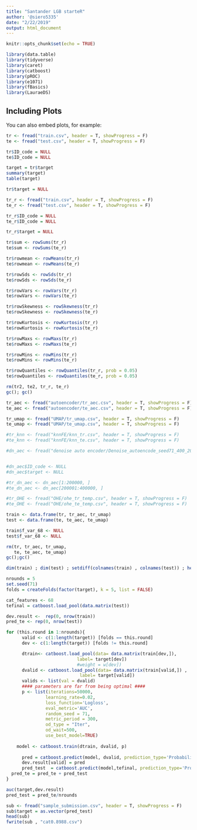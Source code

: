 ```yaml
---
title: "Santander LGB starteR"
author: '@siero5335'
date: "2/22/2019"
output: html_document
---
```


```r
knitr::opts_chunk$set(echo = TRUE)
```

```r
library(data.table)
library(tidyverse)
library(caret)
library(catboost)
library(pROC)
library(e1071)
library(fBasics)
library(LauraeDS)
```

## Including Plots

You can also embed plots, for example:

```r
tr <- fread("train.csv", header = T, showProgress = F)
te <- fread("test.csv", header = T, showProgress = F)
```


```r
tr$ID_code = NULL
te$ID_code = NULL

target = tr$target
summary(target)
table(target)

tr$target = NULL
```

```r
tr_r <- fread("train.csv", header = T, showProgress = F)
te_r <- fread("test.csv", header = T, showProgress = F)

tr_r$ID_code = NULL
te_r$ID_code = NULL

tr_r$target = NULL
```

```r
tr$sum <- rowSums(tr_r)
te$sum <- rowSums(te_r)

tr$rowmean <- rowMeans(tr_r)
te$rowmean <- rowMeans(te_r)

tr$rowSds <- rowSds(tr_r)
te$rowSds <- rowSds(te_r)

tr$rowVars <- rowVars(tr_r)
te$rowVars <- rowVars(te_r)

tr$rowSkewness <- rowSkewness(tr_r)
te$rowSkewness <- rowSkewness(te_r)

tr$rowKurtosis <- rowKurtosis(tr_r)
te$rowKurtosis <- rowKurtosis(te_r)

tr$rowMaxs <- rowMaxs(tr_r)
te$rowMaxs <- rowMaxs(te_r)

tr$rowMins <- rowMins(tr_r)
te$rowMins <- rowMins(te_r)

tr$rowQuantiles <- rowQuantiles(tr_r, prob = 0.05)
te$rowQuantiles <- rowQuantiles(te_r, prob = 0.05)

rm(tr2, te2, tr_r, te_r)
gc(); gc()
```

```r
tr_aec <- fread("autoencoder/tr_aec.csv", header = T, showProgress = F)
te_aec <- fread("autoencoder/te_aec.csv", header = T, showProgress = F)

tr_umap <- fread("UMAP/tr_umap.csv", header = T, showProgress = F)
te_umap <- fread("UMAP/te_umap.csv", header = T, showProgress = F)

#tr_knn <- fread("knnFE/knn_tr.csv", header = T, showProgress = F)
#te_knn <- fread("knnFE/knn_te.csv", header = T, showProgress = F)

#dn_aec <- fread("denoise auto encoder/Denoise_autoencode_seed71_400_200_512_500.csv", header = T, showProgress = F)


#dn_aec$ID_code <- NULL
#dn_aec$target <- NULL

#tr_dn_aec <- dn_aec[1:200000, ]
#te_dn_aec <- dn_aec[200001:400000, ]

#tr_OHE <- fread("OHE/ohe_tr_temp.csv", header = T, showProgress = F)
#te_OHE <- fread("OHE/ohe_te_temp.csv", header = T, showProgress = F)

train <- data.frame(tr, tr_aec, tr_umap)
test <- data.frame(te, te_aec, te_umap)

train$f_var_68 <- NULL
test$f_var_68 <- NULL

rm(tr, tr_aec, tr_umap, 
   te, te_aec, te_umap)
gc();gc()
```

```r
dim(train) ; dim(test) ; setdiff(colnames(train) , colnames(test)) ; head(train) ; head(test)
```

```r
nrounds = 5
set.seed(71)
folds = createFolds(factor(target), k = 5, list = FALSE)
```

```r
cat_features <- 68
tefinal = catboost.load_pool(data.matrix(test))
```

```r
dev.result <-  rep(0, nrow(train)) 
pred_te <- rep(0, nrow(test))

for (this.round in 1:nrounds){      
      valid <- c(1:length(target)) [folds == this.round]
      dev <- c(1:length(target)) [folds != this.round]

      dtrain<- catboost.load_pool(data= data.matrix(train[dev,]), 
                           label= target[dev])
                           #weight = w[dev])
      dvalid <- catboost.load_pool(data= data.matrix(train[valid,]) , 
                            label= target[valid])
      valids <- list(val = dvalid)
      #### parameters are far from being optimal ####  
      p <- list(iterations=50000,
               learning_rate=0.02,
               loss_function='Logloss',
               eval_metric='AUC',
               random_seed = 71,
               metric_period = 300,
               od_type = "Iter",
               od_wait=500,
               use_best_model=TRUE)
    
    model <- catboost.train(dtrain, dvalid, p)
    
      pred = catboost.predict(model, dvalid, prediction_type='Probability')
      dev.result[valid] = pred  
      pred_test  = catboost.predict(model,tefinal, prediction_type='Probability')
  pred_te = pred_te + pred_test
}
```

```r
auc(target,dev.result)
pred_test = pred_te/nrounds
```

```r
sub <- fread("sample_submission.csv", header = T, showProgress = F)
sub$target = as.vector(pred_test)
head(sub)
fwrite(sub , "cat0.8988.csv")
```  

